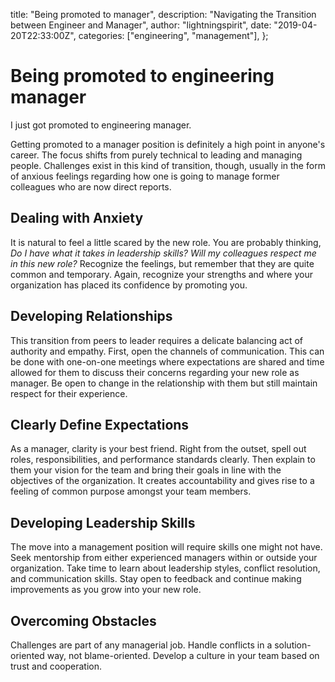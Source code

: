   title: "Being promoted to manager",
  description: "Navigating the Transition between Engineer and Manager",
  author: "lightningspirit",
  date: "2019-04-20T22:33:00Z",
  categories: ["engineering", "management"],
};

# Being promoted to engineering manager

I just got promoted to engineering manager.

Getting promoted to a manager position is definitely a high point in anyone's career. The focus shifts from purely technical to leading and managing people. Challenges exist in this kind of transition, though, usually in the form of anxious feelings regarding how one is going to manage former colleagues who are now direct reports.

## Dealing with Anxiety

It is natural to feel a little scared by the new role. You are probably thinking, _Do I have what it takes in leadership skills?_ _Will my colleagues respect me in this new role?_ Recognize the feelings, but remember that they are quite common and temporary. Again, recognize your strengths and where your organization has placed its confidence by promoting you.

## Developing Relationships

This transition from peers to leader requires a delicate balancing act of authority and empathy. First, open the channels of communication. This can be done with one-on-one meetings where expectations are shared and time allowed for them to discuss their concerns regarding your new role as manager. Be open to change in the relationship with them but still maintain respect for their experience.

## Clearly Define Expectations

As a manager, clarity is your best friend. Right from the outset, spell out roles, responsibilities, and performance standards clearly. Then explain to them your vision for the team and bring their goals in line with the objectives of the organization. It creates accountability and gives rise to a feeling of common purpose amongst your team members.

## Developing Leadership Skills

The move into a management position will require skills one might not have. Seek mentorship from either experienced managers within or outside your organization. Take time to learn about leadership styles, conflict resolution, and communication skills. Stay open to feedback and continue making improvements as you grow into your new role.

## Overcoming Obstacles

Challenges are part of any managerial job. Handle conflicts in a solution-oriented way, not blame-oriented. Develop a culture in your team based on trust and cooperation.